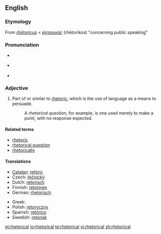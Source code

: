 {{was wotd|2007|February|26}}
==English==

===Etymology===
From {{L.}} ''[[rhetoricus|rhētoricus]]'' < {{AGr.}} [[ῥητορικός]] (rhētorikos) "concerning public speaking"

===Pronunciation===
* {{italbrac|[[RP]]}} {{IPA|/rɪˈtɒr.ɪ.kəl/|/rəˈtɒr.ɪ.kəl/}}
* {{italbrac|US}} {{IPA|/rɪˈtɔːrɪkəl/|/rəˈtɔːrɪkəl/}}
* {{audio|en-us-rhetorical.ogg|Audio (US)}}

===Adjective===
{{en-adj|-}}

# Part of or similar to [[rhetoric]], which is the use of language as a means to persuade.
#: A ''rhetorical question'', for example, is one used merely to make a point, with no response expected.

====Related terms====
* [[rhetoric]]
* [[rhetorical question]]
* [[rhetorically]]

====Translations====
{{top}}
* [[Catalan]]: [[retòric]]
* Czech: [[řečnický]] {{m}}
* Dutch: [[retorisch]]
* Finnish: [[retorinen]]
* German: [[rhetorisch]]
{{mid}}
* Greek: {{t|el|ρητορικός|tr=ritorikós}}
* Polish: [[retoryczny]] {{m}}
* Spanish: [[retórico]]
* Swedish: [[retorisk]]
{{bottom}}

[[el:rhetorical]]
[[io:rhetorical]]
[[te:rhetorical]]
[[vi:rhetorical]]
[[zh:rhetorical]]
